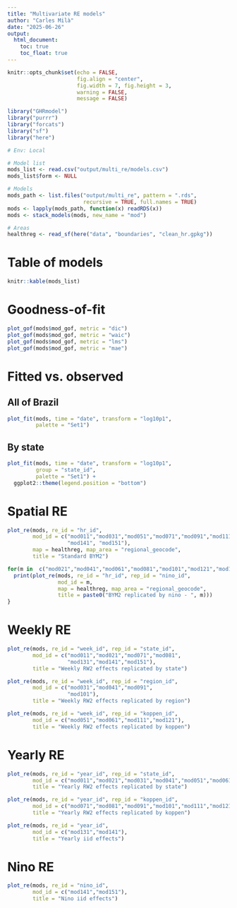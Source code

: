 ```yaml
---
title: "Multivariate RE models"
author: "Carles Milà"
date: "2025-06-26"
output:
  html_document:
    toc: true
    toc_float: true
---
```


```r
knitr::opts_chunk$set(echo = FALSE,
                      fig.align = "center",
                      fig.width = 7, fig.height = 3,
                      warning = FALSE,
                      message = FALSE)

library("GHRmodel")
library("purrr")
library("forcats")
library("sf")
library("here")

# Env: Local
```

```r
# Model list
mods_list <- read.csv("output/multi_re/models.csv") 
mods_list$form <- NULL

# Models
mods_path <- list.files("output/multi_re", pattern = ".rds", 
                        recursive = TRUE, full.names = TRUE)
mods <- lapply(mods_path, function(x) readRDS(x))
mods <- stack_models(mods, new_name = "mod")

# Areas
healthreg <- read_sf(here("data", "boundaries", "clean_hr.gpkg"))
```

# Table of models

```r
knitr::kable(mods_list)
```

# Goodness-of-fit

```r
plot_gof(mods$mod_gof, metric = "dic")
plot_gof(mods$mod_gof, metric = "waic")
plot_gof(mods$mod_gof, metric = "lms")
plot_gof(mods$mod_gof, metric = "mae")
```

# Fitted vs. observed

## All of Brazil

```r
plot_fit(mods, time = "date", transform = "log10p1",
         palette = "Set1")
```

## By state

```r
plot_fit(mods, time = "date", transform = "log10p1",
         group = "state_id",
         palette = "Set1") +
  ggplot2::theme(legend.position = "bottom")
```

# Spatial RE

```r
plot_re(mods, re_id = "hr_id", 
        mod_id = c("mod011","mod031","mod051","mod071","mod091","mod111",
                   "mod141", "mod151"),
        map = healthreg, map_area = "regional_geocode",
        title = "Standard BYM2")
```

```r
for(m in  c("mod021","mod041","mod061","mod081","mod101","mod121","mod131")){
  print(plot_re(mods, re_id = "hr_id", rep_id = "nino_id",
                mod_id = m,
                map = healthreg, map_area = "regional_geocode",
                title = paste0("BYM2 replicated by nino - ", m)))
}
```

# Weekly RE

```r
plot_re(mods, re_id = "week_id", rep_id = "state_id",
        mod_id = c("mod011","mod021","mod071","mod081",
                   "mod131","mod141","mod151"),
        title = "Weekly RW2 effects replicated by state")
```

```r
plot_re(mods, re_id = "week_id", rep_id = "region_id",
        mod_id = c("mod031","mod041","mod091",
                   "mod101"),
        title = "Weekly RW2 effects replicated by region")
```

```r
plot_re(mods, re_id = "week_id", rep_id = "koppen_id",
        mod_id = c("mod051","mod061","mod111","mod121"),
        title = "Weekly RW2 effects replicated by koppen")
```

# Yearly RE

```r
plot_re(mods, re_id = "year_id", rep_id = "state_id",
        mod_id = c("mod011","mod021","mod031","mod041","mod051","mod061"),
        title = "Yearly RW2 effects replicated by state")
```

```r
plot_re(mods, re_id = "year_id", rep_id = "koppen_id",
        mod_id = c("mod071","mod081","mod091","mod101","mod111","mod121"),
        title = "Yearly RW2 effects replicated by koppen")
```

```r
plot_re(mods, re_id = "year_id", 
        mod_id = c("mod131","mod141"),
        title = "Yearly iid effects")
```

# Nino RE

```r
plot_re(mods, re_id = "nino_id", 
        mod_id = c("mod141","mod151"),
        title = "Nino iid effects")
```
